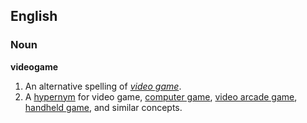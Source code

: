 ==English==
===Noun===
'''videogame'''
# An alternative spelling of ''[[video game]]''.
# A [[hypernym]] for video game, [[computer game]], [[video arcade game]], [[handheld game]], and similar concepts.